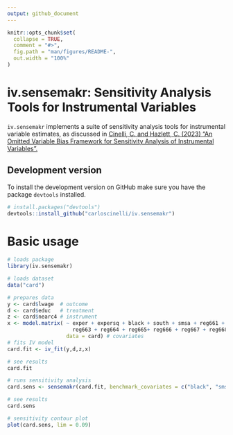 ```yaml
---
output: github_document
---
```


<!-- README.md is generated from README.Rmd. Please edit that file -->

```r
knitr::opts_chunk$set(
  collapse = TRUE,
  comment = "#>",
  fig.path = "man/figures/README-",
  out.width = "100%"
)
```

# iv.sensemakr: Sensitivity Analysis Tools for Instrumental Variables

`iv.sensemakr` implements a suite of sensitivity analysis tools for instrumental variable estimates, as discussed in [Cinelli, C. and Hazlett, C. (2023) "An Omitted Variable Bias Framework for Sensitivity Analysis of Instrumental Variables".](https://carloscinelli.com/files/Cinelli%20and%20Hazlett%20(2020)%20-%20OVB%20for%20IV.pdf) 

##  Development version

To install the development version on GitHub make sure you have the package `devtools` installed.

```r
# install.packages("devtools") 
devtools::install_github("carloscinelli/iv.sensemakr")
```

# Basic usage

```r
# loads package
library(iv.sensemakr)

# loads dataset
data("card")

# prepares data
y <- card$lwage  # outcome
d <- card$educ   # treatment
z <- card$nearc4 # instrument
x <- model.matrix( ~ exper + expersq + black + south + smsa + reg661 + reg662 +
                     reg663 + reg664 + reg665+ reg666 + reg667 + reg668 + smsa66,
                   data = card) # covariates
# fits IV model
card.fit <- iv_fit(y,d,z,x)

# see results
card.fit

# runs sensitivity analysis
card.sens <- sensemakr(card.fit, benchmark_covariates = c("black", "smsa"))

# see results
card.sens

# sensitivity contour plot
plot(card.sens, lim = 0.09)
```

